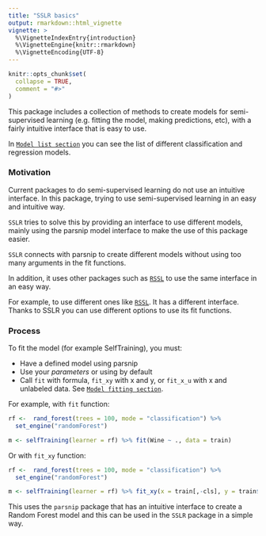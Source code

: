 ---
title: "SSLR basics"
output: rmarkdown::html_vignette
vignette: >
  %\VignetteIndexEntry{introduction}
  %\VignetteEngine{knitr::rmarkdown}
  %\VignetteEncoding{UTF-8}
---

```{r, include = FALSE}
knitr::opts_chunk$set(
  collapse = TRUE,
  comment = "#>"
)
```


This package includes a collection of methods to create models for semi-supervised learning (e.g. fitting the model, making predictions, etc), with a fairly intuitive interface that is easy to use.

In [`Model list section`](../../docs/articles/models.html) you can see the list of different classification and regression models.

### Motivation

Current packages to do semi-supervised learning do not use an intuitive interface. In this package, trying to use semi-supervised learning in an easy and intuitive way.


`SSLR` tries to solve this by providing an interface to use different models, mainly using the parsnip model interface to make the use of this package easier.

`SSLR` connects with parsnip to create different models without using too many arguments in the fit functions.

In addition, it uses other packages such as [`RSSL`](https://CRAN.R-project.org/package=RSSL) to use the same interface in an easy way.

For example, to use different ones like [`RSSL`](https://CRAN.R-project.org/package=RSSL). It has a different interface. Thanks to SSLR you can use different options to use its fit functions.

### Process

To fit the model (for example SelfTraining), you must:

* Have a defined model using parsnip
* Use your _parameters_ or using by default
* Call `fit` with formula, `fit_xy` with x and y, or `fit_x_u` with x and unlabeled data. See [`Model fitting section`](../../docs/articles/fit.html).


For example, with `fit` function:

```{r, eval = FALSE}
rf <-  rand_forest(trees = 100, mode = "classification") %>%
  set_engine("randomForest")

m <- selfTraining(learner = rf) %>% fit(Wine ~ ., data = train)
```

Or with `fit_xy` function:

```{r, eval = FALSE}
rf <-  rand_forest(trees = 100, mode = "classification") %>%
  set_engine("randomForest")

m <- selfTraining(learner = rf) %>% fit_xy(x = train[,-cls], y = train$Wine)
```

This uses the `parsnip` package that has an intuitive interface to create a Random Forest model and this can be used in the `SSLR` package in a simple way.
